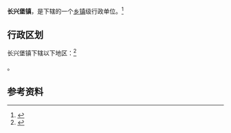 {{中国乡级行政区|52/06/28/109/000}}

'''长兴堡镇'''，是{{PRC admin/fullname|52/06/28/109/000|3}}下辖的一个[[乡镇|乡镇]]级行政单位。<ref>{{PRC admin/ref sgc|{{PRC admin/parent|52/06/28/109/000}}}}</ref>

== 行政区划 ==

长兴堡镇下辖以下地区：<ref>{{PRC admin/ref sgc|52/06/28/109/000}}</ref>

{{PRC admin/children|52/06/28/109/000}}。

== 参考资料 ==

{{reflist}}

{{行政区划小作品}}
{{PRC admin/navcat|52/06/28/109/000}}